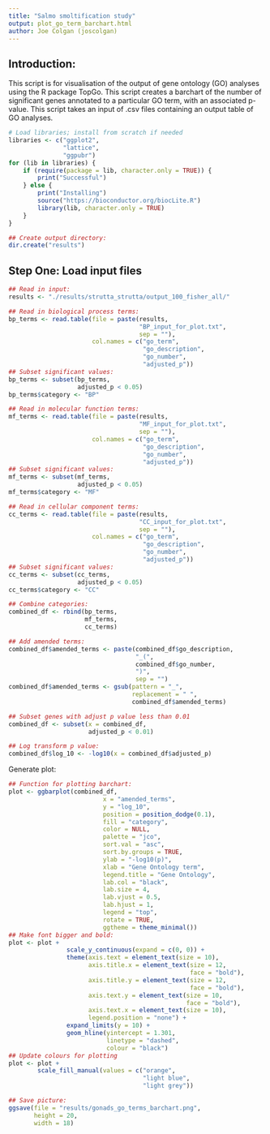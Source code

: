 ```yaml
--- 
title: "Salmo smoltification study"
output: plot_go_term_barchart.html
author: Joe Colgan (joscolgan)
---
```


## Introduction:  
This script is for visualisation of the output of gene ontology (GO) analyses using the R package TopGo.
This script creates a barchart of the number of significant genes annotated to a particular GO term, with an associated p-value. This script takes an input of .csv files containing an output table of GO analyses.

```r
# Load libraries; install from scratch if needed
libraries <- c("ggplot2",
               "lattice",
               "ggpubr")
for (lib in libraries) {
    if (require(package = lib, character.only = TRUE)) {
        print("Successful")
    } else {
        print("Installing")
        source("https://bioconductor.org/biocLite.R")
        library(lib, character.only = TRUE)
    }
}

## Create output directory:
dir.create("results")
```

## Step One: Load input files

```r
## Read in input:
results <- "./results/strutta_strutta/output_100_fisher_all/"

## Read in biological process terms:
bp_terms <- read.table(file = paste(results,
                                    "BP_input_for_plot.txt",
                                    sep = ""),
                       col.names = c("go_term",
                                     "go_description",
                                     "go_number",
                                     "adjusted_p"))
## Subset significant values:
bp_terms <- subset(bp_terms,
                   adjusted_p < 0.05)
bp_terms$category <- "BP"

## Read in molecular function terms:
mf_terms <- read.table(file = paste(results,
                                    "MF_input_for_plot.txt",
                                    sep = ""),
                       col.names = c("go_term",
                                     "go_description",
                                     "go_number",
                                     "adjusted_p"))
## Subset significant values:
mf_terms <- subset(mf_terms,
                   adjusted_p < 0.05)
mf_terms$category <- "MF"

## Read in cellular component terms:
cc_terms <- read.table(file = paste(results,
                                    "CC_input_for_plot.txt",
                                    sep = ""),
                       col.names = c("go_term",
                                     "go_description",
                                     "go_number",
                                     "adjusted_p"))
## Subset significant values:
cc_terms <- subset(cc_terms,
                   adjusted_p < 0.05)
cc_terms$category <- "CC"

## Combine categories:
combined_df <- rbind(bp_terms,
                     mf_terms,
                     cc_terms)

## Add amended terms:
combined_df$amended_terms <- paste(combined_df$go_description,
                                   "_(",
                                   combined_df$go_number,
                                   ")",
                                   sep = "")
combined_df$amended_terms <- gsub(pattern = "_",
                                  replacement = " ",
                                  combined_df$amended_terms)

## Subset genes with adjust p value less than 0.01
combined_df <- subset(x = combined_df,
                      adjusted_p < 0.01)

## Log transform p value:
combined_df$log_10 <- -log10(x = combined_df$adjusted_p)
```

Generate plot:

```r
## Function for plotting barchart:
plot <- ggbarplot(combined_df,
                          x = "amended_terms",
                          y = "log_10",
                          position = position_dodge(0.1),
                          fill = "category",
                          color = NULL,
                          palette = "jco",
                          sort.val = "asc",
                          sort.by.groups = TRUE,
                          ylab = "-log10(p)",
                          xlab = "Gene Ontology term",
                          legend.title = "Gene Ontology",
                          lab.col = "black",
                          lab.size = 4,
                          lab.vjust = 0.5,
                          lab.hjust = 1,
                          legend = "top",
                          rotate = TRUE,
                          ggtheme = theme_minimal())
## Make font bigger and bold:
plot <- plot +
                scale_y_continuous(expand = c(0, 0)) +
                theme(axis.text = element_text(size = 10),
                      axis.title.x = element_text(size = 12,
                                                  face = "bold"),
                      axis.title.y = element_text(size = 12,
                                                  face = "bold"),
                      axis.text.y = element_text(size = 10,
                                                 face = "bold"),
                      axis.text.x = element_text(size = 10),
                      legend.position = "none") +
                expand_limits(y = 10) +
                geom_hline(yintercept = 1.301,
                           linetype = "dashed",
                           colour = "black")
## Update colours for plotting
plot <- plot +
        scale_fill_manual(values = c("orange",
                                     "light blue",
                                     "light grey"))

## Save picture:
ggsave(file = "results/gonads_go_terms_barchart.png",
       height = 20,
       width = 18)
```
